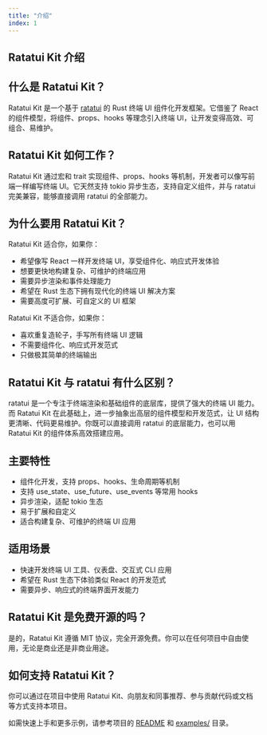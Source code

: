 ```yaml
---
title: "介绍"
index: 1
---
```


## Ratatui Kit 介绍

## 什么是 Ratatui Kit？

Ratatui Kit 是一个基于 [ratatui](https://github.com/ratatui-org/ratatui) 的 Rust 终端 UI 组件化开发框架。它借鉴了 React 的组件模型，将组件、props、hooks 等理念引入终端 UI，让开发变得高效、可组合、易维护。

## Ratatui Kit 如何工作？

Ratatui Kit 通过宏和 trait 实现组件、props、hooks 等机制，开发者可以像写前端一样编写终端 UI。它天然支持 tokio 异步生态，支持自定义组件，并与 ratatui 完美兼容，能够直接调用 ratatui 的全部能力。

## 为什么要用 Ratatui Kit？

Ratatui Kit 适合你，如果你：

- 希望像写 React 一样开发终端 UI，享受组件化、响应式开发体验
- 想要更快地构建复杂、可维护的终端应用
- 需要异步渲染和事件处理能力
- 希望在 Rust 生态下拥有现代化的终端 UI 解决方案
- 需要高度可扩展、可自定义的 UI 框架

Ratatui Kit 不适合你，如果你：

- 喜欢重复造轮子，手写所有终端 UI 逻辑
- 不需要组件化、响应式开发范式
- 只做极其简单的终端输出

## Ratatui Kit 与 ratatui 有什么区别？

ratatui 是一个专注于终端渲染和基础组件的底层库，提供了强大的终端 UI 能力。而 Ratatui Kit 在此基础上，进一步抽象出高层的组件模型和开发范式，让 UI 结构更清晰、代码更易维护。你既可以直接调用 ratatui 的底层能力，也可以用 Ratatui Kit 的组件体系高效搭建应用。

## 主要特性

- 组件化开发，支持 props、hooks、生命周期等机制
- 支持 use_state、use_future、use_events 等常用 hooks
- 异步渲染，适配 tokio 生态
- 易于扩展和自定义
- 适合构建复杂、可维护的终端 UI 应用

## 适用场景

- 快速开发终端 UI 工具、仪表盘、交互式 CLI 应用
- 希望在 Rust 生态下体验类似 React 的开发范式
- 需要异步、响应式的终端界面开发能力

## Ratatui Kit 是免费开源的吗？

是的，Ratatui Kit 遵循 MIT 协议，完全开源免费。你可以在任何项目中自由使用，无论是商业还是非商业用途。

## 如何支持 Ratatui Kit？

你可以通过在项目中使用 Ratatui Kit、向朋友和同事推荐、参与贡献代码或文档等方式支持本项目。

如需快速上手和更多示例，请参考项目的 [README](./packages/ratatui-kit/README.md) 和 [examples/](./examples) 目录。
